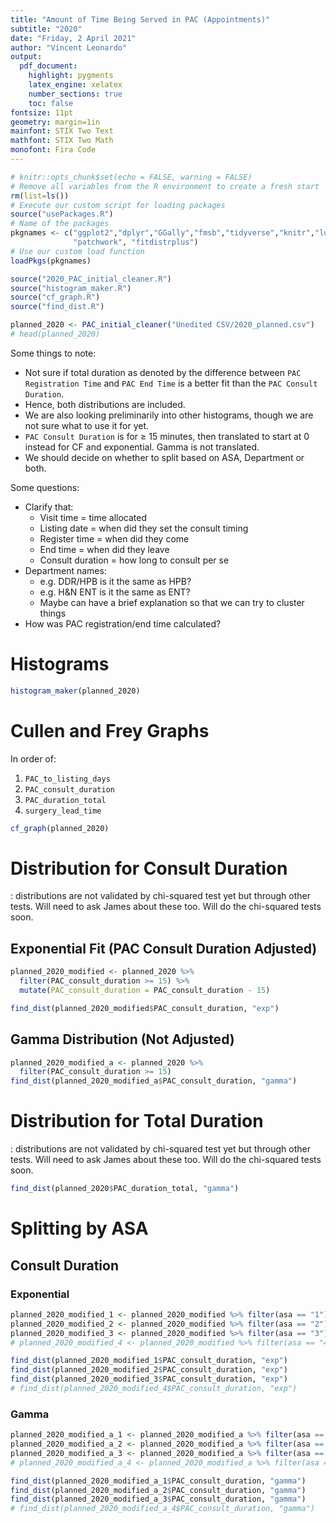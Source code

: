 ```yaml
---
title: "Amount of Time Being Served in PAC (Appointments)"
subtitle: "2020"
date: "Friday, 2 April 2021"
author: "Vincent Leonardo"
output:
  pdf_document:
    highlight: pygments
    latex_engine: xelatex
    number_sections: true
    toc: false
fontsize: 11pt
geometry: margin=1in
mainfont: STIX Two Text
mathfont: STIX Two Math
monofont: Fira Code
---
```


```r
# knitr::opts_chunk$set(echo = FALSE, warning = FALSE)
# Remove all variables from the R environment to create a fresh start
rm(list=ls())
# Execute our custom script for loading packages
source("usePackages.R")
# Name of the packages 
pkgnames <- c("ggplot2","dplyr","GGally","fmsb","tidyverse","knitr","lubridate",
              "patchwork", "fitdistrplus")
# Use our custom load function
loadPkgs(pkgnames)

source("2020_PAC_initial_cleaner.R")
source("histogram_maker.R")
source("cf_graph.R")
source("find_dist.R")
```

```r
planned_2020 <- PAC_initial_cleaner("Unedited CSV/2020_planned.csv")
# head(planned_2020)
```

Some things to note:

-   Not sure if total duration as denoted by the difference between `PAC Registration Time` and `PAC End Time` is a better fit than the `PAC Consult Duration`.
-   Hence, both distributions are included.
-   We are also looking preliminarily into other histograms, though we are not sure what to use it for yet.
-   `PAC Consult Duration` is for $\geq$ 15 minutes, then translated to start at 0 instead for CF and exponential. Gamma is not translated. \textbf{Not sure if this is correct.}
-   We should decide on whether to split based on ASA, Department or both.

Some questions:

-   Clarify that:
    -   Visit time = time allocated
    -   Listing date = when did they set the consult timing
    -   Register time = when did they come
    -   End time = when did they leave
    -   Consult duration = how long to consult per se

-   Department names:
    -   e.g. DDR/HPB is it the same as HPB?
    -   e.g. H&N ENT is it the same as ENT?
    -   Maybe can have a brief explanation so that we can try to cluster things

-   How was PAC registration/end time calculated?

# Histograms

```r
histogram_maker(planned_2020)
```

# Cullen and Frey Graphs

In order of:

1.  `PAC_to_listing_days`
2.  `PAC_consult_duration`
3.  `PAC_duration_total`
4.  `surgery_lead_time`

```r
cf_graph(planned_2020)
```

# Distribution for Consult Duration

\textbf{Disclaimer}: distributions are not validated by chi-squared test yet but through other tests. Will need to ask James about these too. Will do the chi-squared tests soon.


## Exponential Fit (PAC Consult Duration Adjusted)
```r
planned_2020_modified <- planned_2020 %>% 
  filter(PAC_consult_duration >= 15) %>% 
  mutate(PAC_consult_duration = PAC_consult_duration - 15)

find_dist(planned_2020_modified$PAC_consult_duration, "exp")
```
## Gamma Distribution (Not Adjusted)
```r
planned_2020_modified_a <- planned_2020 %>% 
  filter(PAC_consult_duration >= 15)
find_dist(planned_2020_modified_a$PAC_consult_duration, "gamma")
```


# Distribution for Total Duration

\textbf{Disclaimer}: distributions are not validated by chi-squared test yet but through other tests. Will need to ask James about these too. Will do the chi-squared tests soon.

```r
find_dist(planned_2020$PAC_duration_total, "gamma")
```
# Splitting by ASA

## Consult Duration

### Exponential
```r
planned_2020_modified_1 <- planned_2020_modified %>% filter(asa == "1")
planned_2020_modified_2 <- planned_2020_modified %>% filter(asa == "2")
planned_2020_modified_3 <- planned_2020_modified %>% filter(asa == "3")
# planned_2020_modified_4 <- planned_2020_modified %>% filter(asa == "4")

find_dist(planned_2020_modified_1$PAC_consult_duration, "exp")
find_dist(planned_2020_modified_2$PAC_consult_duration, "exp")
find_dist(planned_2020_modified_3$PAC_consult_duration, "exp")
# find_dist(planned_2020_modified_4$PAC_consult_duration, "exp")
```
### Gamma
```r
planned_2020_modified_a_1 <- planned_2020_modified_a %>% filter(asa == "1")
planned_2020_modified_a_2 <- planned_2020_modified_a %>% filter(asa == "2")
planned_2020_modified_a_3 <- planned_2020_modified_a %>% filter(asa == "3")
# planned_2020_modified_a_4 <- planned_2020_modified_a %>% filter(asa == "4")

find_dist(planned_2020_modified_a_1$PAC_consult_duration, "gamma")
find_dist(planned_2020_modified_a_2$PAC_consult_duration, "gamma")
find_dist(planned_2020_modified_a_3$PAC_consult_duration, "gamma")
# find_dist(planned_2020_modified_a_4$PAC_consult_duration, "gamma")
```

